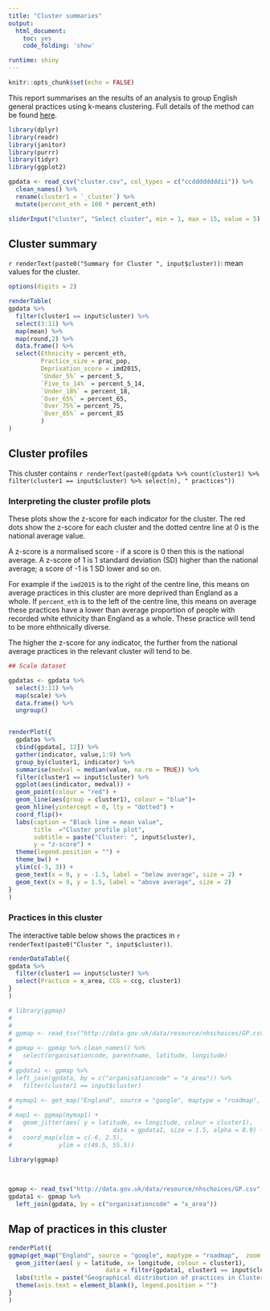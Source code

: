 ```yaml
---
title: "Cluster summaries"
output: 
  html_document: 
    toc: yes
    code_folding: 'show'

runtime: shiny
---  
```



```r
knitr::opts_chunk$set(echo = FALSE)
```

This report summarises an the results of an analysis to group English general practices using k-means clustering. Full details of the method can be found [here]("http://rpubs.com/jflowers/243520").

```r
library(dplyr)
library(readr)
library(janitor)
library(purrr)
library(tidyr)
library(ggplot2)

gpdata <- read_csv("cluster.csv", col_types = c("ccddddddddii")) %>%
  clean_names() %>%
  rename(cluster1 = `_cluster`) %>%
  mutate(percent_eth = 100 * percent_eth)
```

```r
sliderInput("cluster", "Select cluster", min = 1, max = 15, value = 5)
```


## Cluster summary
`r renderText(paste0("Summary for Cluster ", input$cluster))`: mean values for the cluster.



```r
options(digits = 2)

renderTable(
gpdata %>% 
  filter(cluster1 == input$cluster) %>% 
  select(3:11) %>%
  map(mean) %>%
  map(round,2) %>%
  data.frame() %>%
  select(Ethnicity = percent_eth, 
         Practice_size = prac_pop, 
         Deprivation_score = imd2015,
         `Under_5%` = percent_5, 
         `Five_to_14%` = percent_5_14,
         `Under_18%` = percent_18,
         `Over_65%` = percent_65, 
         `Over_75%`= percent_75, 
         `Over_85%` = percent_85
         ) 
)
```

## Cluster profiles

This cluster contains `r renderText(paste0(gpdata %>% count(cluster1) %>% filter(cluster1 == input$cluster) %>% select(n), " practices"))`

### Interpreting the cluster profile plots

These plots show the z-score for each indicator for the cluster. The red dots show the z-score for each cluster and the dotted centre line at 0 is the national average value.

A z-score is a normalised score - if a score is 0 then this is the national average. A z-score of 1 is 1 standard deviation (SD) higher than the national average; a score of -1 is 1 SD lower and so on. 

For example if the `imd2015` is to the right of the centre line, this means on average practices in this cluster are more deprived than England as a whole. If `percent_eth` is to the left of the centre line, this means on average these practices have a lower than average proportion of people with recorded white ethnicity than England as a whole. These practice will tend to be more ehthnically diverse.

The higher the z-score for any indicator, the further from the national average practices in the relevant cluster will tend to be.

```r

## Scale dataset

gpdatas <- gpdata %>%
  select(3:11) %>% 
  map(scale) %>%
  data.frame() %>%
  ungroup()


renderPlot({
  gpdatas %>%
  cbind(gpdata[, 12]) %>%
  gather(indicator, value,1:9) %>%
  group_by(cluster1, indicator) %>%
  summarise(medval = median(value, na.rm = TRUE)) %>%
  filter(cluster1 == input$cluster) %>%
  ggplot(aes(indicator, medval)) +
  geom_point(colour = "red") +
  geom_line(aes(group = cluster1), colour = "blue")+
  geom_hline(yintercept = 0, lty = "dotted") +
  coord_flip()+
  labs(caption = "Black line = mean value", 
       title  ="Cluster profile plot", 
       subtitle = paste("Cluster: ", input$cluster), 
       y = "z-score") +
  theme(legend.position = "") +
  theme_bw() +
  ylim(c(-3, 3)) +
  geom_text(x = 9, y = -1.5, label = "below average", size = 2) +
  geom_text(x = 9, y = 1.5, label = "above average", size = 2)
}
)
```

### Practices in this cluster

The interactive table below shows the practices in `r renderText(paste0("Cluster ", input$cluster))`. 

```r
renderDataTable({ 
gpdata %>%
  filter(cluster1 == input$cluster) %>%
  select(Practice = x_area, CCG = ccg, cluster1) 
}
)

```

```r
# library(ggmap)
# 
# 
# gpmap <- read_tsv("http://data.gov.uk/data/resource/nhschoices/GP.csv", col_types = c("icccccccccccccddcccccc"))
# 
# gpmap <- gpmap %>% clean_names() %>%
#   select(organisationcode, parentname, latitude, longitude)
# 
# gpdata1 <- gpmap %>%
# left_join(gpdata, by = c("organisationcode" = "x_area")) %>%
#   filter(cluster1 == input$cluster)

# mymap1 <- get_map("England", source = "google", maptype = "roadmap",  zoom = 6)
# 
# map1 <- ggmap(mymap1) + 
#   geom_jitter(aes( y = latitude, x= longitude, colour = cluster1), 
#                            data = gpdata1, size = 1.5, alpha = 0.9) + 
#   coord_map(xlim = c(-6, 2.5), 
#             ylim = c(49.5, 55.5))
```

```r
library(ggmap) 

 
 
gpmap <- read_tsv("http://data.gov.uk/data/resource/nhschoices/GP.csv", col_types = c("icccccccccccccddcccccc")) %>% clean_names()
gpdata1 <- gpmap %>%
  left_join(gpdata, by = c("organisationcode" = "x_area"))
```

## Map of practices in this cluster

```r
renderPlot({
ggmap(get_map("England", source = "google", maptype = "roadmap",  zoom = 6)) +
  geom_jitter(aes( y = latitude, x= longitude, colour = cluster1), 
                           data = filter(gpdata1, cluster1 == input$cluster), size = 1.5, alpha = 0.5)+ coord_map() +
  labs(title = paste("Geographical distribution of practices in Cluster", input$cluster) ,  y = "", x = "") + 
  theme(axis.text = element_blank(), legend.position = "")
}
)
```



